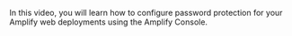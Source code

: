 In this video, you will learn how to configure password protection for your Amplify web deployments using the Amplify Console.

<YoutubeEmbed embedId="QIxm9HPefT0" />